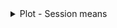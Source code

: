 <!-- Catch Trial Plots -->

<details>
  <summary>
  Plot - Session means
  </summary>
  
<br>
  
```r
source('r-scripts/choice-trials/catch_trials.R')
plt_catch
```

Errorbars = 95% CI

</details> 
